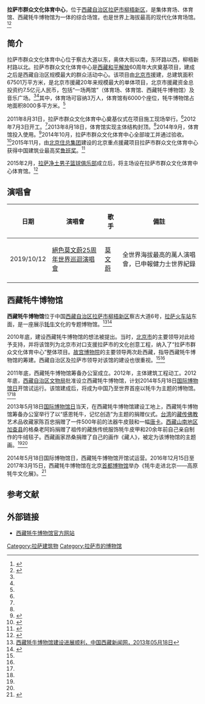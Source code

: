 '''拉萨市群众文化体育中心'''，位于[[西藏自治区|西藏自治区]][[拉萨市|拉萨市]][[柳梧新区|柳梧新区]]，是集体育场、体育馆、西藏牦牛博物馆为一体的综合场馆，也是世界上海拔最高的现代化体育场馆。<ref name=sohu>{{Cite web |url=http://house.focus.cn/news/2011-09-05/1468551.html |title=拉萨市群众文化体育中心奠基仪式隆重举行，搜狐，2011年09月05日 |access-date=2013-08-19 |archive-date=2014-05-19 |archive-url=https://web.archive.org/web/20140519041515/http://house.focus.cn/news/2011-09-05/1468551.html |dead-url=no }}</ref><ref name=rmw>{{Cite web |url=http://xz.people.com.cn/n/2013/0818/c138901-19335634.html |title=拉萨群众文化体育中心体育场实现主体结构封顶，人民网，2013年08月18日 |access-date=2013年8月19日 |archive-date=2016年3月4日 |archive-url=https://web.archive.org/web/20160304101119/http://xz.people.com.cn/n/2013/0818/c138901-19335634.html |dead-url=no }}</ref>

==简介==
拉萨市群众文化体育中心位于察古大道以东，奥体大街以南，东环路以西，柳梧新村路以北。拉萨市群众文化体育中心是[[西藏和平解放|西藏和平解放]]60周年大庆奠基项目，建成之后是西藏自治区规模最大的群众活动中心。该项目由[[北京市|北京市]]援建，总建筑面积67501万平方米，是北京市援藏20年来规模最大的单体项目，北京市援藏资金总投资约7.5亿元人民币，包括“一场两馆”（体育场、体育馆、西藏牦牛博物馆）及音乐广场。<ref name=sohu/><ref name=luban/>其中，体育场可容纳3万人，体育馆有6000个座位，牦牛博物馆占地面积8000多平方米。<ref name=rmw/>

2011年8月31日，拉萨市群众文化体育中心奠基仪式在项目施工现场举行。<ref name=sohu/>2012年7月3日开工。<ref name=luban/>2013年8月18日，体育馆实现主体结构封顶。<ref name=rmw/>2014年9月，体育馆投入使用。<ref>{{Cite web |url = http://www.chinatibetnews.com/zhuanti/201507/t20150728_720064.html |title = 拉萨群众文化体育中心：独具特色的高原“鸟巢” |author =  |date = 2015-07-28 |publisher = 中国西藏新闻网 |language =  |accessdate =  |quote =  |archive-date = 2019-08-10 |archive-url = https://web.archive.org/web/20190810224140/http://www.chinatibetnews.com/zhuanti/201507/t20150728_720064.html |dead-url = no }}</ref>2014年10月，拉萨市群众文化体育中心全部竣工并通过验收。<ref>{{Cite web |url=http://news.xinhuanet.com/local/2014-10/30/c_1113049097.htm |title=西藏规模最大的群众文体中心竣工并通过验收，新华网，2014-10-30 |access-date=2014-11-04 |archive-date=2014-11-04 |archive-url=https://web.archive.org/web/20141104211236/http://news.xinhuanet.com/local/2014-10/30/c_1113049097.htm |dead-url=no }}</ref>2015年11月，由[[北京住总集团|北京住总集团]]建设的北京重点援藏项目拉萨市群众文化体育中心获得中国建筑业最高奖[[鲁班奖|鲁班奖]]。<ref name=luban>{{Cite web |url = http://house.people.com.cn/n/2015/1118/c164220-27827177.html |title = 北京重点援藏项目“拉萨市群众文化体育中心”荣获鲁班奖 |author =  |date = 2015-11-18 |publisher = 人民网 |language =  |accessdate =  |quote =  |archive-date = 2017-01-09 |archive-url = https://web.archive.org/web/20170109185632/http://house.people.com.cn/n/2015/1118/c164220-27827177.html |dead-url = no }}</ref>

2015年2月，[[拉萨净土男子篮球俱乐部|拉萨净土男子篮球俱乐部]]成立后，将主场设在拉萨市群众文化体育中心体育馆。<ref name=gczw>{{Cite web |url=http://www.guancha.cn/sports/2015_05_12_319236.shtml |title=拉萨净土队成立新赛季将战NBL 主场海拔3685米，观察者网，2015-05-12 |access-date=2015-05-13 |archive-date=2019-08-09 |archive-url=https://web.archive.org/web/20190809192936/http://www.guancha.cn/sports/2015_05_12_319236.shtml |dead-url=no }}</ref>

==演唱會==
{| class="wikitable"
|+
!日期
!演唱會
!歌手
!備註
|-
|2019/10/12
|[[絕色莫文蔚25周年世界巡迴演唱會|絕色莫文蔚25周年世界巡迴演唱會]]
|[[莫文蔚|莫文蔚]]
|全世界海拔最高的萬人演唱會，已申報健力士世界紀錄
|-
|}

==西藏牦牛博物馆==
'''西藏牦牛博物馆'''位于中国[[西藏自治区|西藏自治区]][[拉萨市|拉萨市]][[柳梧新区|柳梧新区]]察古大道6号，[[拉萨站|拉萨火车站]]东面，是一座展示[[牦牛|牦牛]]文化的专题博物馆。<ref name=zgxz>[http://www.chinatibetnews.com/wenhua/2013-05/18/content_1222588.htm 西藏牦牛博物馆建设进展顺利，中国西藏新闻网，2013年05月18日]{{dead link|date=2018年3月 |bot=InternetArchiveBot |fix-attempted=yes }}</ref><ref name=xhby>{{Cite web |url=http://news.xhby.net/system/2013/05/18/017311426.shtml |title=台收藏家向西藏牦牛博物馆捐500年历史法器牛皮鼓，新华报业网，2013-05-18 |access-date=2014-05-19 |archive-url=https://web.archive.org/web/20140519055608/http://news.xhby.net/system/2013/05/18/017311426.shtml |archive-date=2014-05-19 |dead-url=yes }}</ref>

2010年底，建设西藏牦牛博物馆的想法被提出。当时，[[北京市|北京市]]的主要领导对此给予支持，并将该馆列为北京市对口支援拉萨市的文化创意工程，纳入了“拉萨市群众文化体育中心”整体项目。[[故宫博物院|故宫博物院]]的主要领导两次赴西藏，指导西藏牦牛博物馆的筹建。西藏自治区及拉萨市领导对该馆的建设也很重视。<ref name=zgxz/><ref name=xhby/>

2011年底，西藏牦牛博物馆筹备办公室成立。2012年，主体建筑工程动工。2012年底，[[西藏自治区文物局|西藏自治区文物局]]批准设立西藏牦牛博物馆，计划2014年5月18日[[国际博物馆日|国际博物馆日]]开馆试运行。该馆建成后，将成为中国乃至世界首座以牦牛为主题的博物馆。<ref name=zgxz/><ref name=xhby/>

2013年5月18日[[国际博物馆日|国际博物馆日]]当天，在西藏牦牛博物馆建设工地上，西藏牦牛博物馆筹备办公室举行了以“感恩牦牛，记忆创造”为主题的捐赠仪式。[[台湾|台湾]]的[[藏传佛教|藏传佛教]]艺术品收藏家陈百忠捐赠了一件500年前的法器牛皮鼓和一幅[[唐卡|唐卡]]。[[西藏|西藏]][[山南地区|山南地区]][[加查县|加查县]]的格桑老阿妈捐赠了祖传的藏族传统服饰牦牛皮甲和20余年前自己亲自制作的牛绒毯子。西藏画家昂桑捐赠了自己的画作《藏人》，被定为该博物馆的主题画。<ref name=zgxz/><ref name=xhby/>

2014年5月18日国际博物馆日，西藏牦牛博物馆开馆试运营。2016年12月15日至2017年3月15日，西藏牦牛博物馆在北京[[首都博物馆|首都博物馆]]举办《牦牛走进北京——高原牦牛文化展》。<ref>{{Cite web |url = http://www.capitalmuseum.org.cn/zlxx/content/2016-12/13/content_63679.htm |title = 牦牛走进北京——高原牦牛文化展 |author =  |date = 2016-12-13 |publisher = 首都博物馆 |language =  |accessdate =  |quote =  |archive-url = https://web.archive.org/web/20170109192634/http://www.capitalmuseum.org.cn/zlxx/content/2016-12/13/content_63679.htm |archive-date = 2017-01-09 |dead-url = yes }}</ref>

==参考文献==
{{reflist}}

==外部链接==
*[https://web.archive.org/web/20161205205112/http://yak.bphg.com.cn/ 西藏牦牛博物馆官方网站]

{{拉萨地标}}
[[Category:拉萨建筑物|Category:拉萨建筑物]]
[[Category:拉萨市的博物馆|Category:拉萨市的博物馆]]